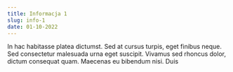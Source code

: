 ---
title: Informacja 1
slug: info-1
date: 01-10-2022
---

In hac habitasse platea dictumst. Sed at cursus turpis, eget finibus neque. Sed consectetur malesuada urna eget suscipit. Vivamus sed rhoncus dolor, dictum consequat quam. Maecenas eu bibendum nisi. Duis



